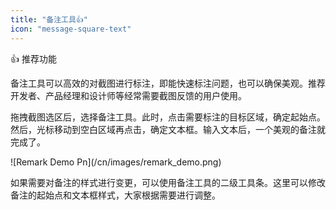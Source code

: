 ```yaml
---
title: "备注工具👍"
icon: "message-square-text"
---
```


<Tip>
  👍 推荐功能
</Tip>

备注工具可以高效的对截图进行标注，即能快速标注问题，也可以确保美观。推荐开发者、产品经理和设计师等经常需要截图反馈的用户使用。

拖拽截图选区后，选择备注工具。此时，点击需要标注的目标区域，确定起始点。然后，光标移动到空白区域再点击，确定文本框。输入文本后，一个美观的备注就完成了。

<Frame>
  ![Remark Demo Pn](/cn/images/remark_demo.png)
</Frame>

如果需要对备注的样式进行变更，可以使用备注工具的二级工具条。这里可以修改备注的起始点和文本框样式，大家根据需要进行调整。